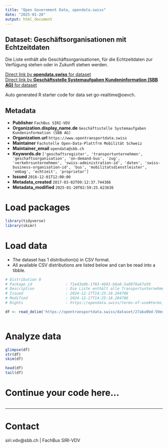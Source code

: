 ```yaml
---
title: "Open Government Data, opendata.swiss"
date: "2025-01-20"
output: html_document
---
```


## Dataset: Geschäftsorganisationen mit Echtzeitdaten

Die Liste enthält alle Geschäftsorganisationen, für die Echtzeitdaten zur Verfügung stehen oder in Zukunft stehen werden.

[Direct link by **opendata.swiss** for dataset](https://opendata.swiss/de/dataset/geschaftsorganisationen-mit-echtzeit)<br>
[Direct link by **Geschäftsstelle Systemaufgaben Kundeninformation (SBB AG)** for dataset](https://opentransportdata.swiss/dataset/go-realtime)

Auto generated R starter code for data set go-realtime@oevch.

## Metadata

- **Publisher** `FachBus SIRI-VDV`
- **Organization.display_name.de** `Geschäftsstelle Systemaufgaben Kundeninformation (SBB AG)`
- **Organization.url** `https://www.opentransportdata.swiss`
- **Maintainer** `Fachstelle Open-Data-Plattfrm Mobilität Schweiz`
- **Maintainer_email** `opendata@sbb.ch`
- **Keywords.de** `['geschaftsregister', 'transportunternehmen', 'geschaftsorganisation', 'on-demand-bus', 'zug', 'verkehrsunternehmen', 'swiss-administration-id', 'daten', 'swiss-business-organisation-id', 'bus', 'mobilitatsdienstleister', 'embag', 'echtzeit', 'proprietar']`
- **Issued** `2016-12-01T12:00:00`
- **Metadata_created** `2017-03-02T09:12:37.744386`
- **Metadata_modified** `2025-01-20T02:59:25.623636`


# Load packages

```r

library(tidyverse)
library(skimr)

```

# Load data

-   The dataset has 1 distribution(s) in CSV format.
-   All available CSV distributions are listed below and can be read into a tibble.

```r

# Distribution 0
# Package_id               : 71e43e8b-1f03-4692-b8a8-5a0978a67a59
# Description              : Die Liste enthält alle Transportunternehmen/Geschäftsorganisationen, für die Echtzeit vorliegt.
# Issued                   : 2024-12-17T14:25:18.284786
# Modified                 : 2024-12-17T14:25:18.284786
# Rights                   : https://opendata.swiss/terms-of-use#terms_by

df <- read_delim('https://opentransportdata.swiss/dataset/27aba9bd-59ed-4d7c-bc71-a3813d1d1799/resource/46648637-370c-418c-afd4-d8912a69393f/download/business_organisation_realtime_2024-12-15.csv')



```

# Analyze data

```r

glimpse(df)
str(df)
skim(df)

head(df)
tail(df)

```

# Continue your code here...

```r

```

------------------------------------------------------------------------

# Contact

siri.vdv@sbb.ch | FachBus SIRI-VDV
